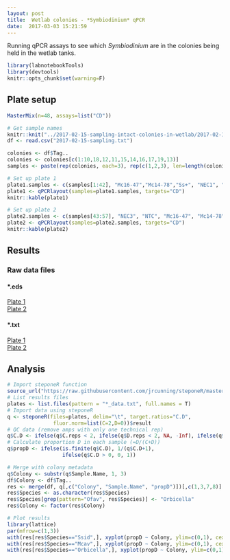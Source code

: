 ```yaml
---
layout: post
title:  Wetlab colonies - *Symbiodinium* qPCR
date:  2017-03-03 15:21:59
---
```


Running qPCR assays to see which *Symbiodinium* are in the colonies being held in the wetlab tanks.

```r
library(labnotebookTools)
library(devtools)
knitr::opts_chunk$set(warning=F)
```

## Plate setup
```r
MasterMix(n=48, assays=list("CD"))

# Get sample names
knitr::knit("../2017-02-15-sampling-intact-colonies-in-wetlab/2017-02-15-sampling.csv", quiet=T)
df <- read.csv("2017-02-15-sampling.txt")

colonies <- df$Tag..
colonies <- colonies[c(1:10,18,12,11,15,14,16,17,19,13)]
samples <- paste(rep(colonies, each=3), rep(c(1,2,3), len=length(colonies)*3), sep="-")

# Set up plate 1
plate1.samples <- c(samples[1:42], "Mc16-47","Mc14-78","Ss+", "NEC1", "NEC2", "NTC")
plate1 <- qPCRlayout(samples=plate1.samples, targets="CD")
knitr::kable(plate1)

# Set up plate 2
plate2.samples <- c(samples[43:57], "NEC3", "NTC", "Mc16-47", "Mc14-78")
plate2 <- qPCRlayout(samples=plate2.samples, targets="CD")
knitr::kable(plate2)
```

## Results

### Raw data files  

#### *.eds  

[Plate 1](20170303_RK_WetlabColonies_1.eds)  
[Plate 2](20170303_RK_WetlabColonies_2.eds)  

#### *.txt  

[Plate 1](20170303_RK_WetlabColonies_1_data.txt)  
[Plate 2](20170303_RK_WetlabColonies_2_data.txt)  


## Analysis
```r
# Import steponeR function
source_url("https://raw.githubusercontent.com/jrcunning/steponeR/master/steponeR.R")
# List results files
plates <- list.files(pattern = "*_data.txt", full.names = T)
# Import data using steponeR
q <- steponeR(files=plates, delim="\t", target.ratios="C.D",
               fluor.norm=list(C=2,D=0))$result
# QC data (remove amps with only one technical rep)
q$C.D <- ifelse(q$C.reps < 2, ifelse(q$D.reps < 2, NA, -Inf), ifelse(q$D.reps < 2, Inf, q$C.D))
# Calculate proportion D in each sample (=D/(C+D))
q$propD <- ifelse(is.finite(q$C.D), 1/(q$C.D+1),
                  ifelse(q$C.D > 0, 0, 1))

# Merge with colony metadata
q$Colony <- substr(q$Sample.Name, 1, 3)
df$Colony <- df$Tag..
res <- merge(df, q[,c("Colony", "Sample.Name", "propD")])[,c(1,3,7,8)]
res$Species <- as.character(res$Species)
res$Species[grep(pattern="Ofav", res$Species)] <- "Orbicella"
res$Colony <- factor(res$Colony)

# Plot results
library(lattice)
par(mfrow=c(1,3))
with(res[res$Species=="Ssid",], xyplot(propD ~ Colony, ylim=c(0,1), cex=2, main="S. siderea"))
with(res[res$Species=="Mcav",], xyplot(propD ~ Colony, ylim=c(0,1), cex=2, main="M. cavernosa"))
with(res[res$Species=="Orbicella",], xyplot(propD ~ Colony, ylim=c(0,1), cex=2, main="Orbicella"))   

```

